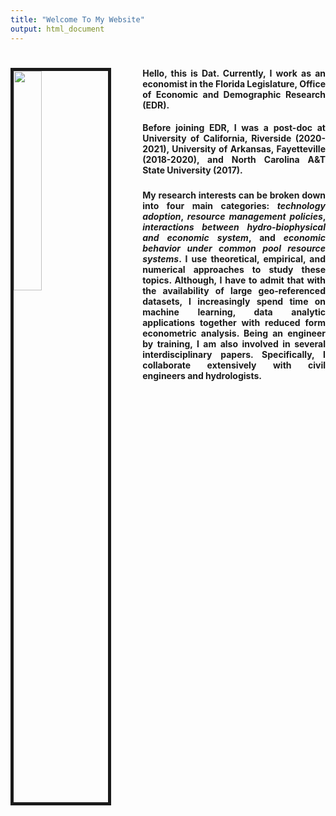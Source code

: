 ```yaml
---
title: "Welcome To My Website"
output: html_document
---
```


#
#
<link rel="stylesheet" href="style.css" type="text/css">

<img src="images/My_profile_pic.jpg" style="width:30%; border:5px solid; margin-right: 50px" align="left">

<style>
body {
text-align: justify}
</style>

###
###
###
###
#### Hello, this is Dat. Currently, I work as an economist in the Florida Legislature, Office of Economic and Demographic Research (EDR). 
#### Before joining EDR, I was a post-doc at University of California, Riverside (2020-2021), University of Arkansas, Fayetteville (2018-2020), and North Carolina A&T State University (2017). 
###
###
###
###
###
###
###
###
#### **My research interests** can be broken down into four main categories: *technology adoption*, *resource management policies*, *interactions between hydro-biophysical and economic system*, and *economic behavior under common pool resource systems*. I use theoretical, empirical, and numerical approaches to study these topics. Although, I have to admit that with the availability of large geo-referenced datasets, I increasingly spend time on machine learning, data analytic applications together with reduced form econometric analysis. Being an engineer by training, I am also involved in several interdisciplinary papers. Specifically, I collaborate extensively with civil engineers and hydrologists.
#### 

<!-- ### **Technology Adoption** -->
<!-- ### -->
<!-- ### -->

<!-- ### -->
<!-- ### **Resource Management Policies** -->
<!-- ### -->

<!-- ### -->
<!-- ### **Interactions Between Hydro-Biophysical and Economic System** -->
<!-- ### -->

<!-- ### -->
<!-- ### **Economic Behavior Under Common Pool Resource Systems** -->
<!-- ### -->


